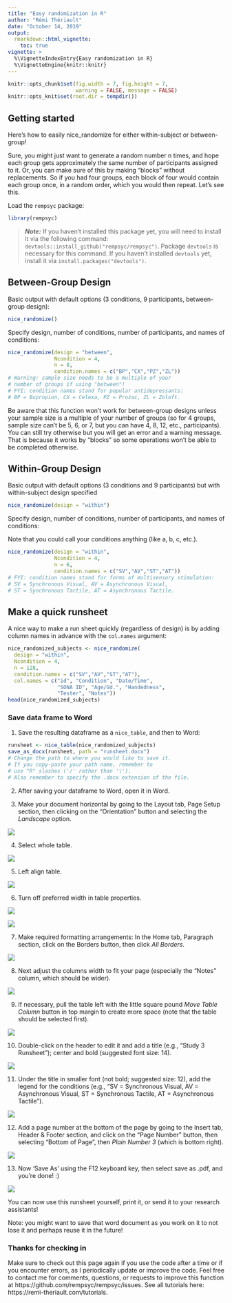 ```yaml
---
title: "Easy randomization in R"
author: "Rémi Thériault"
date: "October 14, 2019"
output:
  rmarkdown::html_vignette:
    toc: true
vignette: >
  %\VignetteIndexEntry{Easy randomization in R}
  %\VignetteEngine{knitr::knitr}
---
```


```r
knitr::opts_chunk$set(fig.width = 7, fig.height = 7, 
                      warning = FALSE, message = FALSE)
knitr::opts_knit$set(root.dir = tempdir())
```

## Getting started

Here's how to easily nice_randomize for either within-subject or between-group!

Sure, you might just want to generate a random number n times, and hope each group gets approximately the same number of participants assigned to it. Or, you can make sure of this by making "blocks" without replacements. So if you had four groups, each block of four would contain each group once, in a random order, which you would then repeat. Let's see this.

Load the `rempsyc` package:

```r
library(rempsyc)
```

> ***Note:*** If you haven't installed this package yet, you will need to install it via the following command: `devtools::install_github("rempsyc/rempsyc")`. Package `devtools` is necessary for this command. If you haven't installed `devtools` yet, install it via `install.packages("devtools")`.

## Between-Group Design

Basic output with default options (3 conditions, 9 participants, between-group design):

```r
nice_randomize()
```

Specify design, number of conditions, number of participants, and names of conditions:

```r
nice_randomize(design = "between", 
               Ncondition = 4, 
               n = 8, 
               condition.names = c("BP","CX","PZ","ZL"))
# Warning: sample size needs to be a multiple of your 
# number of groups if using "between"!
# FYI: condition names stand for popular antidepressants:
# BP = Bupropion, CX = Celexa, PZ = Prozac, ZL = Zoloft.
```

Be aware that this function won't work for between-group designs unless your sample size is a multiple of your number of groups (so for 4 groups, sample size can't be 5, 6, or 7, but you can have 4, 8, 12, etc., participants). You can still try otherwise but you will get an error and a warning message. That is because it works by "blocks" so some operations won't be able to be completed otherwise.

## Within-Group Design

Basic output with default options (3 conditions and 9 participants) but with within-subject design specified

```r
nice_randomize(design = "within")
```

Specify design, number of conditions, number of participants, and names of conditions:

Note that you could call your conditions anything (like a, b, c, etc.).

```r
nice_randomize(design = "within", 
               Ncondition = 4, 
               n = 6, 
               condition.names = c("SV","AV","ST","AT"))
# FYI: condition names stand for forms of multisensory stimulation:
# SV = Synchronous Visual, AV = Asynchronous Visual, 
# ST = Synchronous Tactile, AT = Asynchronous Tactile.
```

## Make a quick runsheet

A nice way to make a run sheet quickly (regardless of design) is by adding column names in advance with the `col.names` argument:

```r
nice_randomized_subjects <- nice_randomize(
  design = "within", 
  Ncondition = 4, 
  n = 128,
  condition.names = c("SV","AV","ST","AT"), 
  col.names = c("id", "Condition", "Date/Time",
                "SONA ID", "Age/Gd.", "Handedness",
                "Tester", "Notes"))
head(nice_randomized_subjects)
```

### Save data frame to Word

1. Save the resulting dataframe as a `nice_table`, and then to Word:

```r
runsheet <- nice_table(nice_randomized_subjects)
save_as_docx(runsheet, path = "runsheet.docx")
# Change the path to where you would like to save it.
# If you copy-paste your path name, remember to 
# use "R" slashes ('/' rather than '\').
# Also remember to specify the .docx extension of the file.
```

2. After saving your dataframe to Word, open it in Word.

3. Make your document horizontal by going to the Layout tab, Page Setup section, then clicking on the "Orientation" button and selecting the *Landscape* option.

![](https://rempsyc.remi-theriault.com/articles/images/blog_randomize/step4.png)

4. Select whole table.

![](https://rempsyc.remi-theriault.com/articles/images/blog_randomize/step5.png)

5. Left align table.

![](https://rempsyc.remi-theriault.com/articles/images/blog_randomize/flextable2.png)

6. Turn off preferred width in table properties.

![](https://rempsyc.remi-theriault.com/articles/images/blog_randomize/flextable3.png)

![](https://rempsyc.remi-theriault.com/articles/images/blog_randomize/flextable4.png)

7. Make required formatting arrangements: In the Home tab, Paragraph section, click on the Borders button, then click *All Borders*.
    
![](https://rempsyc.remi-theriault.com/articles/images/blog_randomize/step6.png)
    
8. Next adjust the columns width to fit your page (especially the "Notes" column, which should be wider).

![](https://rempsyc.remi-theriault.com/articles/images/blog_randomize/step8.png)
    
9. If necessary, pull the table left with the little square pound *Move Table Column* button in top margin to create more space (note that the table should be selected first).

![](https://rempsyc.remi-theriault.com/articles/images/blog_randomize/step9.png)

10. Double-click on the header to edit it and add a title (e.g., "Study 3 Runsheet"); center and bold (suggested font size: 14).

![](https://rempsyc.remi-theriault.com/articles/images/blog_randomize/step11.png)

11. Under the title in smaller font (not bold; suggested size: 12), add the legend for the conditions (e.g., "SV = Synchronous Visual, AV = Asynchronous Visual, ST = Synchronous Tactile, AT = Asynchronous Tactile").

![](https://rempsyc.remi-theriault.com/articles/images/blog_randomize/step12.png)

12. Add a page number at the bottom of the page by going to the Insert tab, Header & Footer section, and click on the "Page Number" button, then selecting "Bottom of Page", then *Plain Number 3* (which is bottom right).

![](https://rempsyc.remi-theriault.com/articles/images/blog_randomize/step14.png)

13. Now 'Save As' using the F12 keyboard key, then select save as .pdf, and you're done! :)

![](https://rempsyc.remi-theriault.com/articles/images/blog_randomize/step15.png)

You can now use this runsheet yourself, print it, or send it to your research assistants!

Note: you might want to save that word document as you work on it to not lose it and perhaps reuse it in the future!

### Thanks for checking in
    
Make sure to check out this page again if you use the code after a time or if you encounter errors, as I periodically update or improve the code. Feel free to contact me for comments, questions, or requests to improve this function at https://github.com/rempsyc/rempsyc/issues. See all tutorials here: https://remi-theriault.com/tutorials.
